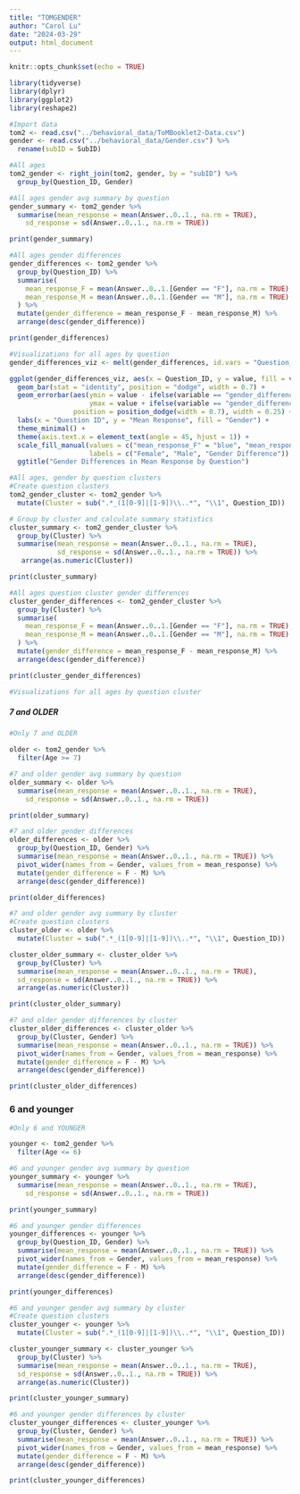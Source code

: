 ```yaml
---
title: "TOMGENDER"
author: "Carol Lu"
date: "2024-03-29"
output: html_document
---
```


```r
knitr::opts_chunk$set(echo = TRUE)
```

```r
library(tidyverse)
library(dplyr)
library(ggplot2)
library(reshape2)
```

```r
#Import data
tom2 <- read.csv("../behavioral_data/ToMBooklet2-Data.csv")
gender <- read.csv("../behavioral_data/Gender.csv") %>%
  rename(subID = SubID)
```

```r
#All ages
tom2_gender <- right_join(tom2, gender, by = "subID") %>%
  group_by(Question_ID, Gender)
```

```r
#All ages gender avg summary by question
gender_summary <- tom2_gender %>%
  summarise(mean_response = mean(Answer..0..1., na.rm = TRUE),
    sd_response = sd(Answer..0..1., na.rm = TRUE))

print(gender_summary)
```

```r
#All ages gender differences
gender_differences <- tom2_gender %>%
  group_by(Question_ID) %>%
  summarise(
    mean_response_F = mean(Answer..0..1.[Gender == "F"], na.rm = TRUE),
    mean_response_M = mean(Answer..0..1.[Gender == "M"], na.rm = TRUE)
  ) %>%
  mutate(gender_difference = mean_response_F - mean_response_M) %>%
  arrange(desc(gender_difference))

print(gender_differences)
```
```r
#Visualizations for all ages by question
gender_differences_viz <- melt(gender_differences, id.vars = "Question_ID")

ggplot(gender_differences_viz, aes(x = Question_ID, y = value, fill = variable)) +
  geom_bar(stat = "identity", position = "dodge", width = 0.7) +
  geom_errorbar(aes(ymin = value - ifelse(variable == "gender_difference", value, 0),
                    ymax = value + ifelse(variable == "gender_difference", value, 0)),
                position = position_dodge(width = 0.7), width = 0.25) +
  labs(x = "Question ID", y = "Mean Response", fill = "Gender") +
  theme_minimal() +
  theme(axis.text.x = element_text(angle = 45, hjust = 1)) +
  scale_fill_manual(values = c("mean_response_F" = "blue", "mean_response_M" = "red", "gender_difference" = "green"),
                    labels = c("Female", "Male", "Gender Difference")) +
  ggtitle("Gender Differences in Mean Response by Question")
```


```r
#All ages, gender by question clusters
#Create question clusters
tom2_gender_cluster <- tom2_gender %>%
  mutate(Cluster = sub(".*_(1[0-9]|[1-9])\\..*", "\\1", Question_ID))

# Group by cluster and calculate summary statistics
cluster_summary <- tom2_gender_cluster %>%
  group_by(Cluster) %>%
  summarise(mean_response = mean(Answer..0..1., na.rm = TRUE),
            sd_response = sd(Answer..0..1., na.rm = TRUE)) %>%
   arrange(as.numeric(Cluster))

print(cluster_summary)
```

```r
#All ages question cluster gender differences
cluster_gender_differences <- tom2_gender_cluster %>%
  group_by(Cluster) %>%
  summarise(
    mean_response_F = mean(Answer..0..1.[Gender == "F"], na.rm = TRUE),
    mean_response_M = mean(Answer..0..1.[Gender == "M"], na.rm = TRUE)
  ) %>%
  mutate(gender_difference = mean_response_F - mean_response_M) %>%
  arrange(desc(gender_difference))

print(cluster_gender_differences)
```

```r
#Visualizations for all ages by question cluster


```



##### 7 and OLDER
```r
#Only 7 and OLDER

older <- tom2_gender %>%
  filter(Age >= 7)
```

```r
#7 and older gender avg summary by question
older_summary <- older %>%
  summarise(mean_response = mean(Answer..0..1., na.rm = TRUE),
    sd_response = sd(Answer..0..1., na.rm = TRUE))

print(older_summary)
```

```r
#7 and older gender differences
older_differences <- older %>%
  group_by(Question_ID, Gender) %>%
  summarise(mean_response = mean(Answer..0..1., na.rm = TRUE)) %>%
  pivot_wider(names_from = Gender, values_from = mean_response) %>%
  mutate(gender_difference = F - M) %>%
  arrange(desc(gender_difference))

print(older_differences)
```
```r
#7 and older gender avg summary by cluster
#Create question clusters
cluster_older <- older %>%
  mutate(Cluster = sub(".*_(1[0-9]|[1-9])\\..*", "\\1", Question_ID))

cluster_older_summary <- cluster_older %>%
  group_by(Cluster) %>%
  summarise(mean_response = mean(Answer..0..1., na.rm = TRUE),
  sd_response = sd(Answer..0..1., na.rm = TRUE)) %>%
  arrange(as.numeric(Cluster))

print(cluster_older_summary)
```

```r
#7 and older gender differences by cluster
cluster_older_differences <- cluster_older %>%
  group_by(Cluster, Gender) %>%
  summarise(mean_response = mean(Answer..0..1., na.rm = TRUE)) %>%
  pivot_wider(names_from = Gender, values_from = mean_response) %>%
  mutate(gender_difference = F - M) %>%
  arrange(desc(gender_difference))

print(cluster_older_differences)
```

### 6 and younger
```r
#Only 6 and YOUNGER

younger <- tom2_gender %>%
  filter(Age <= 6)
```

```r
#6 and younger gender avg summary by question
younger_summary <- younger %>%
  summarise(mean_response = mean(Answer..0..1., na.rm = TRUE),
    sd_response = sd(Answer..0..1., na.rm = TRUE))

print(younger_summary)
```

```r
#6 and younger gender differences
younger_differences <- younger %>%
  group_by(Question_ID, Gender) %>%
  summarise(mean_response = mean(Answer..0..1., na.rm = TRUE)) %>%
  pivot_wider(names_from = Gender, values_from = mean_response) %>%
  mutate(gender_difference = F - M) %>%
  arrange(desc(gender_difference))

print(younger_differences)
```

```r
#6 and younger gender avg summary by cluster
#Create question clusters
cluster_younger <- younger %>%
  mutate(Cluster = sub(".*_(1[0-9]|[1-9])\\..*", "\\1", Question_ID))

cluster_younger_summary <- cluster_younger %>%
  group_by(Cluster) %>%
  summarise(mean_response = mean(Answer..0..1., na.rm = TRUE),
  sd_response = sd(Answer..0..1., na.rm = TRUE)) %>%
  arrange(as.numeric(Cluster))

print(cluster_younger_summary)
```

```r
#6 and younger gender differences by cluster
cluster_younger_differences <- cluster_younger %>%
  group_by(Cluster, Gender) %>%
  summarise(mean_response = mean(Answer..0..1., na.rm = TRUE)) %>%
  pivot_wider(names_from = Gender, values_from = mean_response) %>%
  mutate(gender_difference = F - M) %>%
  arrange(desc(gender_difference))

print(cluster_younger_differences)
```

